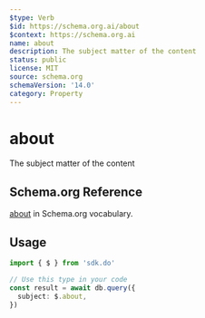 ```yaml
---
$type: Verb
$id: https://schema.org.ai/about
$context: https://schema.org.ai
name: about
description: The subject matter of the content
status: public
license: MIT
source: schema.org
schemaVersion: '14.0'
category: Property
---
```


# about

The subject matter of the content

## Schema.org Reference

[about](https://schema.org/about) in Schema.org vocabulary.

## Usage

```typescript
import { $ } from 'sdk.do'

// Use this type in your code
const result = await db.query({
  subject: $.about,
})
```
